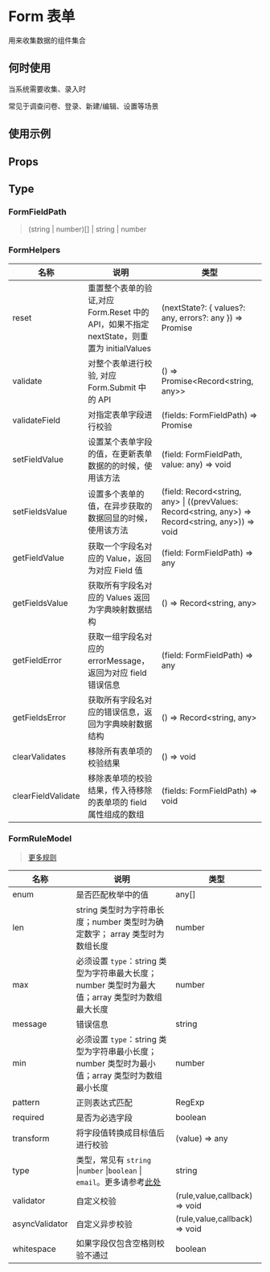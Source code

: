 # Form 表单

用来收集数据的组件集合

## 何时使用

当系统需要收集、录入时

常见于调查问卷、登录、新建/编辑、设置等场景

## 使用示例

<!-- Inject Stories -->

## Props

<!-- Inject Props -->

## Type

### FormFieldPath

> (string | number)[] | string | number

### FormHelpers

| 名称               | 说明                                                                                      | 类型                                                                                               |
| ------------------ | ----------------------------------------------------------------------------------------- | -------------------------------------------------------------------------------------------------- |
| reset              | 重置整个表单的验证,对应 Form.Reset 中的 API，如果不指定 nextState，则重置为 initialValues | (nextState?: { values?: any, errors?: any }) => Promise<void>                                      |
| validate           | 对整个表单进行校验, 对应 Form.Submit 中的 API                                             | () => Promise<Record<string, any>>                                                                 |
| validateField      | 对指定表单字段进行校验                                                                    | (fields: FormFieldPath) => Promise<any>                                                            |
| setFieldValue      | 设置某个表单字段的值，在更新表单数据的的时候，使用该方法                                  | (field: FormFieldPath, value: any) => void                                                         |
| setFieldsValue     | 设置多个表单的值，在异步获取的数据回显的时候，使用该方法                                  | (field: Record<string, any> \| ((prevValues: Record<string, any>) => Record<string, any>)) => void |
| getFieldValue      | 获取一个字段名对应的 Value，返回为对应 Field 值                                           | (field: FormFieldPath) => any                                                                      |
| getFieldsValue     | 获取所有字段名对应的 Values 返回为字典映射数据结构                                        | () => Record<string, any>                                                                          |
| getFieldError      | 获取一组字段名对应的 errorMessage，返回为对应 field 错误信息                              | (field: FormFieldPath) => any                                                                      |
| getFieldsError     | 获取所有字段名对应的错误信息，返回为字典映射数据结构                                      | () => Record<string, any>                                                                          |
| clearValidates     | 移除所有表单项的校验结果                                                                  | () => void                                                                                         |
| clearFieldValidate | 移除表单项的校验结果，传入待移除的表单项的 field 属性组成的数组                           | (fields: FormFieldPath) => void                                                                    |

### FormRuleModel

> [更多规则](https://github.com/yiminghe/async-validator)

| 名称           | 说明                                                                                                                        | 类型                          |
| -------------- | --------------------------------------------------------------------------------------------------------------------------- | ----------------------------- |
| enum           | 是否匹配枚举中的值                                                                                                          | any[]                         |
| len            | string 类型时为字符串长度；number 类型时为确定数字； array 类型时为数组长度                                                 | number                        |
| max            | 必须设置 `type`：string 类型为字符串最大长度；number 类型时为最大值；array 类型时为数组最大长度                             | number                        |
| message        | 错误信息                                                                                                                    | string                        |
| min            | 必须设置 `type`：string 类型为字符串最小长度；number 类型时为最小值；array 类型时为数组最小长度                             | number                        |
| pattern        | 正则表达式匹配                                                                                                              | RegExp                        |
| required       | 是否为必选字段                                                                                                              | boolean                       |
| transform      | 将字段值转换成目标值后进行校验                                                                                              | (value) => any                |
| type           | 类型，常见有 `string` \|`number` \|`boolean` \| `email`。更多请参考[此处](https://github.com/yiminghe/async-validator#type) | string                        |
| validator      | 自定义校验                                                                                                                  | (rule,value,callback) => void |
| asyncValidator | 自定义异步校验                                                                                                              | (rule,value,callback) => void | Promise |
| whitespace     | 如果字段仅包含空格则校验不通过                                                                                              | boolean                       |
